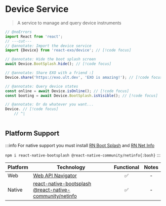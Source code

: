 
# Device Service

> A service to manage and query device instruments

```ts twoslash
// @noErrors
import React from 'react';
// ---cut---
// @annotate: Import the device service
import {Device} from 'react-exo/device'; // [!code focus]

// @annotate: Hide the boot splash screen
await Device.BootSplash.hide(); // [!code focus]

// @annotate: Share EXO with a friend :]
Device.share('https://exo.ult.dev', 'EXO is amazing!'); // [!code focus]

// @annotate: Query device states
const online = await Device.isOnline(); // [!code focus]
const booting = await Device.BootSplash.isVisible(); // [!code focus]

// @annotate: Or do whatever you want...
Device. // [!code focus]
    // ^|



```

## Platform Support

:::info
For native support you must install [RN Boot Splash](https://react-native-bootsplash.github.io/react-native-bootsplash) and [RN Net Info](https://github.com/react-native-netinfo/react-native-netinfo)

`npm i react-native-bootsplash @react-native-community/netinfo{:bash}`
:::


| Platform | Technology | Functional | Notes |
| -------- | ---------- | :--------: | :---: |
| Web | [Web API Navigator](https://developer.mozilla.org/en-US/docs/Web/API/Navigator) | ✅ | - |
| Native | [react-native-bootsplash](https://react-native-bootsplash.github.io/react-native-bootsplash) <br/> [@react-native-community/netinfo](https://github.com/react-native-netinfo/react-native-netinfo) | ✅ | - |
